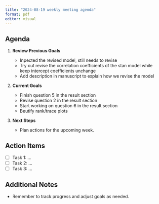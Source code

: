 ```yaml
---
title: "2024-08-19 weekly meeting agenda"
format: pdf
editor: visual
---
```


## Agenda

1.  **Review Previous Goals**

    -   Inpected the revised model, still needs to revise
      -   Try out revise the correlation coefficients of the stan model while keep intercept coefficients unchange
    -   Add description in manuscript to explain how we revise the model
2.  **Current Goals**

    -   Finish question 5 in the result section
    -   Revise question 2 in the result section
    -   Start working on question 6 in the result section
    -   Beutify rank/trace plots
3.  **Next Steps**
    -   Plan actions for the upcoming week.

## Action Items

-   [ ] Task 1: ...
-   [ ] Task 2: ...
-   [ ] Task 3: ...

## Additional Notes

-   Remember to track progress and adjust goals as needed.
